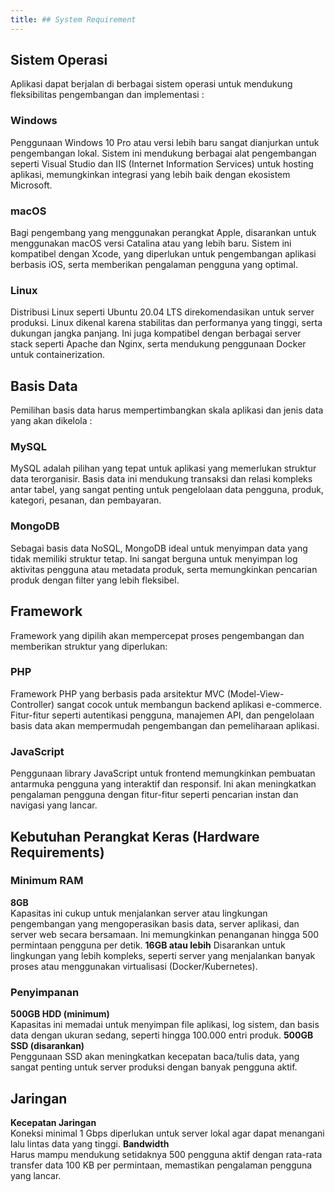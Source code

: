 ---
title: ## System Requirement
---

## Sistem Operasi 
Aplikasi dapat berjalan di berbagai sistem operasi untuk mendukung fleksibilitas pengembangan dan implementasi :
### Windows
Penggunaan Windows 10 Pro atau versi lebih baru sangat dianjurkan untuk pengembangan lokal. Sistem ini mendukung berbagai alat pengembangan seperti Visual Studio dan IIS (Internet Information Services) untuk hosting aplikasi, memungkinkan integrasi yang lebih baik dengan ekosistem Microsoft.

### macOS
Bagi pengembang yang menggunakan perangkat Apple, disarankan untuk menggunakan macOS versi Catalina atau yang lebih baru. Sistem ini kompatibel dengan Xcode, yang diperlukan untuk pengembangan aplikasi berbasis iOS, serta memberikan pengalaman pengguna yang optimal.

### Linux
Distribusi Linux seperti Ubuntu 20.04 LTS direkomendasikan untuk server produksi. Linux dikenal karena stabilitas dan performanya yang tinggi, serta dukungan jangka panjang. Ini juga kompatibel dengan berbagai server stack seperti Apache dan Nginx, serta mendukung penggunaan Docker untuk containerization.

## Basis Data 
Pemilihan basis data harus mempertimbangkan skala aplikasi dan jenis data yang akan dikelola :
### MySQL
MySQL adalah pilihan yang tepat untuk aplikasi yang memerlukan struktur data terorganisir. Basis data ini mendukung transaksi dan relasi kompleks antar tabel, yang sangat penting untuk pengelolaan data pengguna, produk, kategori, pesanan, dan pembayaran.

### MongoDB
Sebagai basis data NoSQL, MongoDB ideal untuk menyimpan data yang tidak memiliki struktur tetap. Ini sangat berguna untuk menyimpan log aktivitas pengguna atau metadata produk, serta memungkinkan pencarian produk dengan filter yang lebih fleksibel.

## Framework
Framework yang dipilih akan mempercepat proses pengembangan dan memberikan struktur yang diperlukan:
### PHP
Framework PHP yang berbasis pada arsitektur MVC (Model-View-Controller) sangat cocok untuk membangun backend aplikasi e-commerce. Fitur-fitur seperti autentikasi pengguna, manajemen API, dan pengelolaan basis data akan mempermudah pengembangan dan pemeliharaan aplikasi.

### JavaScript
Penggunaan library JavaScript untuk frontend memungkinkan pembuatan antarmuka pengguna yang interaktif dan responsif. Ini akan meningkatkan pengalaman pengguna dengan fitur-fitur seperti pencarian instan dan navigasi yang lancar.

## Kebutuhan Perangkat Keras (Hardware Requirements)
### Minimum RAM
**8GB**             
Kapasitas ini cukup untuk menjalankan server atau lingkungan pengembangan yang mengoperasikan basis data, server aplikasi, dan server web secara bersamaan. Ini memungkinkan penanganan hingga 500 permintaan pengguna per detik.
**16GB atau lebih** 
Disarankan untuk lingkungan yang lebih kompleks, seperti server yang menjalankan banyak proses atau menggunakan virtualisasi (Docker/Kubernetes).

### Penyimpanan
**500GB HDD (minimum)**     
Kapasitas ini memadai untuk menyimpan file aplikasi, log sistem, dan basis data dengan ukuran sedang, seperti hingga 100.000 entri produk.
**500GB SSD (disarankan)**  
Penggunaan SSD akan meningkatkan kecepatan baca/tulis data, yang sangat penting untuk server produksi dengan banyak pengguna aktif.

## Jaringan
**Kecepatan Jaringan**  
Koneksi minimal 1 Gbps diperlukan untuk server lokal agar dapat menangani lalu lintas data yang tinggi.
**Bandwidth**          
Harus mampu mendukung setidaknya 500 pengguna aktif dengan rata-rata transfer data 100 KB per permintaan, memastikan pengalaman pengguna yang lancar.